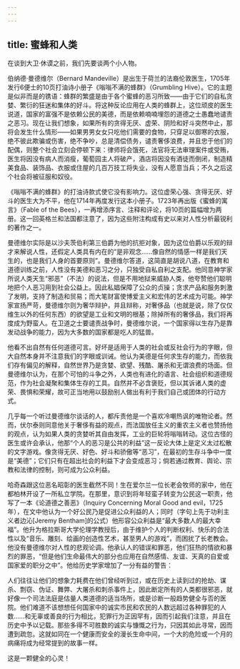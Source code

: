 ```yaml
---
---
---
```

title: 蜜蜂和人类
---




在谈到大卫·休谟之前，我们先要谈两个小人物。

伯纳德·曼德维尔（Bernard Mandeville）是出生于荷兰的法裔伦敦医生，1705年发行6便士的10页打油诗小册子《嗡嗡不满的蜂群》（Grumbling Hive）。它的主题是似非而是的镌语：蜂群的繁盛是由于各个蜜蜂的恶习所致——由于它们的自私贪婪、繁衍的狂迷和集体的好斗。将这种反论应用在人类的蜂群上，这位顽皮的医生说道，国家的富强不是依赖公民的美德，而是依赖喃喃埋怨的道德之士愚蠢地谴责之恶习。现在让我们想象，如果所有的贪得无厌、虚荣、阴险和好斗突然中止，那将会发生什么情形——如果男男女女只吃他们需要的食物，只穿足以御寒的衣服，绝不彼此欺骗或伤害，绝不争吵，总是清偿债务，谴责奢侈浪费，并且忠于他们的配偶，则整个社会立刻会停顿下来：律师将会饿死，法官将无法审理案件或受贿，医生将因没有病人而消瘦，葡萄园主人将破产，酒店将因没有酒徒而倒闭，制造精美食品、装饰品、衣服或住屋的几百万技工将失业，没有人愿意当兵；不久之后这个社会将被征服和奴役。

《嗡嗡不满的蜂群》的打油诗款式使它没有影响力。这位虚荣心强、贪得无厌、好斗的医生大为不平，他在1714年再度发行这本小册子。1723年再出版《蜜蜂的寓言》（Fable of the Bees），一再增添序言、注释和评论，将10页的篇幅增为两册。这一回英格兰和法国都注意了，因为这些附注构成有史以来对人性分析最锐利的著作之一。

曼德维尔实际是以沙夫茨伯利第三伯爵为他的抗拒对象，因为这位伯爵以乐观的辩才来解说人性，还假定人类具有内在的“是非观念……像自然的情感一样是我们天生的，也是我们人身的首要原则”。曼德维尔答道，这简直是胡说八道，在教育和道德训练之前，人性没有美德和恶习之分，只独受自私自利之支配。他同意神学家所说人类天生“邪恶”（不法）的说法，但是不用地狱来威胁人类，他夸赞他们聪明地把个人恶习用到社会公益上。因此私娼保障了公众的贞操；贪求产品和服务刺激了发明，支持了制造和贸易；而大笔财富使博爱主义和宏伟的艺术成为可能。神学家宣扬严苛，曼德维尔则为奢华辩护，并且辩称，对奢侈品（也就是说，除了仅仅维生以外的任何东西）的欲望是工业和文明的根基；除掉所有的奢侈品，我们将再度成为野蛮人。在卫道之士要谴责战争时，曼德维尔说，一个国家得以生存乃是靠发动战争的能力，因为大多数的国家都是吃人的猛兽。

他看不出自然有任何道德可言。好坏是适用于人类的社会或反社会行为的字眼，但大自然本身并不注意我们的字眼或训诫。他认为美德是任何求生存的能力，而依我们存有偏见的解释，自然世界乃是贪婪、欲望、残酷、屠杀和无谓浪费的场面。但曼德维尔认为，在那个可怕的斗争之外，人类也有进化的语言、社会组织和道德规范，作为社会凝聚和集体生存的工具。自然并不必含褒贬，但以其诉诸人类的虚荣、畏惧和荣耀，故可正当地用以鼓励别人做出有利于我们自己或团体的行动方式。

几乎每一个听过曼德维尔谈话的人，都斥责他是一个喜欢冷嘲热讽的唯物论者。然而，伏尔泰则同意他关于奢侈有益的观点，而法国放任主义的重农主义者也赞扬他的观点，认为如果人类的贪婪听其自由发挥，工业的巨轮将嗡嗡转动。这位古怪的医生或许会承认，他那“个人的恶习是公共的利益”这一反论大体上是定义太过松散的文字游戏。像贪得无厌、好色、好斗和骄傲等“恶习”，在最初的生存斗争中一度是“美德”；它们只有在超出社会的利益下才会变成恶习；倘若通过教育、舆论、宗教和法律的控制，则可成为公众利益。

哈奇森跟这位恶名昭彰的医生截然不同！生在爱尔兰一位长老会牧师的家中，他在都柏林开设了一所私立学院。在那里，意识到将年轻蛮子转变为公民这一职责，他写了一本《论道德之善恶》（Inquiry Concerning Moral Good and evil，1725年），在文中他认为一个好公民乃是促进公众利益的人；同时（字句上先于功利主义者边沁[Jeremy Bentham]的公式）他形容公众利益是“最大多数人的最大幸福”。他升为格拉斯哥大学伦理学教授后，由于维护个人的判断权利、快乐的合法性以及“音乐、雕刻、绘画的创造性艺术，甚至男人的游戏”，而困扰了长老教会。他没有曼德维尔对人性的悲观论调。他承认人的错误和罪恶，他们狂热的情欲和暴烈的罪恶，“但是他们生命最伟大的部分也应用在自然感情、友谊、天真的自爱或国家爱的职分之中”。他给历史学家增加了一分有益的警告：

人们往往让他们的想象力耗费在他们曾经听到过，或在历史上读到过的抢劫、谋杀、剽窃、伪证、舞弊、大屠杀和刺杀事件上，因此断定所有的人类都很邪恶，就好像一个司法法庭是估量人类道德的适当场所，或是诊断一般趋势健全与否的医院。他们难道不该想想任何国家中的诚实市民和农民的人数远超过各种罪犯的人数……和无辜或善良的行为相比，犯罪行为正因罕有，因而引起我们注意，并且在历史中予以记载。那些多得不可胜数的诚实与慷慨之行为，只因其如此寻常，因而遭到疏忽。这就如同在一个健康而安全的漫长生命中间，一个大的危险或一个月的病痛将成为经常提到的故事一样。



这是一颗健全的心灵！